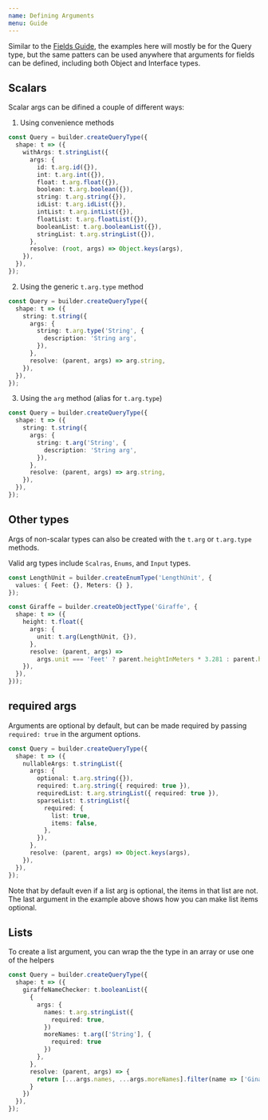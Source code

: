 ```yaml
---
name: Defining Arguments
menu: Guide
---
```


Similar to the [Fields Guide](/docs-guide-fields), the examples here will mostly be for the Query
type, but the same patters can be used anywhere that arguments for fields can be defined, including
both Object and Interface types.

## Scalars

Scalar args can be difined a couple of different ways:

1. Using convenience methods

```typescript
const Query = builder.createQueryType({
  shape: t => ({
    withArgs: t.stringList({
      args: {
        id: t.arg.id({}),
        int: t.arg.int({}),
        float: t.arg.float({}),
        boolean: t.arg.boolean({}),
        string: t.arg.string({}),
        idList: t.arg.idList({}),
        intList: t.arg.intList({}),
        floatList: t.arg.floatList({}),
        booleanList: t.arg.booleanList({}),
        stringList: t.arg.stringList({}),
      },
      resolve: (root, args) => Object.keys(args),
    }),
  }),
});
```

2. Using the generic `t.arg.type` method

```typescript
const Query = builder.createQueryType({
  shape: t => ({
    string: t.string({
      args: {
        string: t.arg.type('String', {
          description: 'String arg',
        }),
      },
      resolve: (parent, args) => arg.string,
    }),
  }),
});
```

3. Using the `arg` method (alias for `t.arg.type`)

```typescript
const Query = builder.createQueryType({
  shape: t => ({
    string: t.string({
      args: {
        string: t.arg('String', {
          description: 'String arg',
        }),
      },
      resolve: (parent, args) => arg.string,
    }),
  }),
});
```

## Other types

Args of non-scalar types can also be created with the `t.arg` or `t.arg.type` methods.

Valid arg types include `Scalras`, `Enums`, and `Input` types.

```typescript
const LengthUnit = builder.createEnumType('LengthUnit', {
  values: { Feet: {}, Meters: {} },
});

const Giraffe = builder.createObjectType('Giraffe', {
  shape: t => ({
    height: t.float({
      args: {
        unit: t.arg(LengthUnit, {}),
      },
      resolve: (parent, args) =>
        args.unit === 'Feet' ? parent.heightInMeters * 3.281 : parent.heightInMeters,
    }),
  }),
}));
```

## required args

Arguments are optional by default, but can be made required by passing `required: true` in the
argument options.

```typescript
const Query = builder.createQueryType({
  shape: t => ({
    nullableArgs: t.stringList({
      args: {
        optional: t.arg.string({}),
        required: t.arg.string({ required: true }),
        requiredList: t.arg.stringList({ required: true }),
        sparseList: t.stringList({
          required: {
            list: true,
            items: false,
          },
        }),
      },
      resolve: (parent, args) => Object.keys(args),
    }),
  }),
});
```

Note that by default even if a list arg is optional, the items in that list are not. The last
argument in the example above shows how you can make list items optional.

## Lists

To create a list argument, you can wrap the the type in an array or use one of the helpers

```typescript
const Query = builder.createQueryType({
  shape: t => ({
    giraffeNameChecker: t.booleanList({
      {
        args: {
          names: t.arg.stringList({
            required: true,
          })
          moreNames: t.arg(['String'], {
            required: true
          })
        },
      },
      resolve: (parent, args) => {
        return [...args.names, ...args.moreNames].filter(name => ['Gina', 'James'].includes(name)),
      }
    })
  }),
});

```

[inputs]: /docs-guide-inputs
[enums]: /docs-guide-enums
[fieldbuilder]: /docs-api-field-builder
